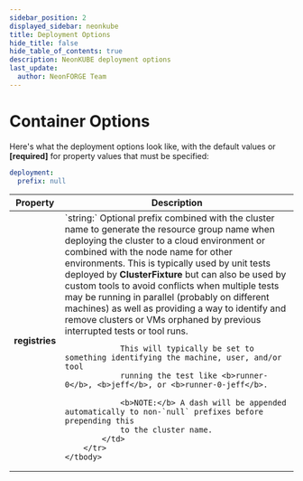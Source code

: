 ```yaml
---
sidebar_position: 2
displayed_sidebar: neonkube
title: Deployment Options
hide_title: false
hide_table_of_contents: true
description: NeonKUBE deployment options
last_update:
  author: NeonFORGE Team
---
```



# Container Options

Here's what the deployment options look like, with the default values or
**[required]** for property values that must be specified:

```yaml
deployment:
  prefix: null
```

<table>
	<thead>
		<th>Property</th>
		<th>Description</th>
	</thead>
	<tbody>
		<tr>
			<td><b>registries</b></td>
			<td>
				`string:` Optional prefix combined with the cluster name to generate the resource group name
				when deploying the cluster to a cloud environment or combined with the node name
				for other environments.  This is typically used by unit tests deployed by <b>ClusterFixture</b>
				but can also be used by custom tools to avoid conflicts when multiple tests may be 
				running in parallel (probably on different machines) as well as providing a way to 
				identify and remove clusters or VMs orphaned by previous interrupted tests or tool runs.

    			This will typically be set to something identifying the machine, user, and/or tool
    			running the test like <b>runner-0</b>, <b>jeff</b>, or <b>runner-0-jeff</b>.

    			<b>NOTE:</b> A dash will be appended automatically to non-`null` prefixes before prepending this
    			to the cluster name.
    		</td>
    	</tr>
    </tbody>

</table>
